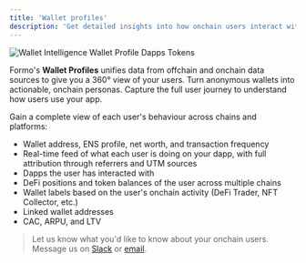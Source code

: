 ```yaml
---
title: 'Wallet profiles'
description: 'Get detailed insights into how onchain users interact with your app through unified profile and session tracking.'
---
```


<Frame caption="View a user's DeFi positions and token balances across multiple chains.">
	<img src="/images/screenshots/wallet-profile-dapps.png" alt="Wallet Intelligence Wallet Profile Dapps Tokens" />
</Frame>

Formo's **Wallet Profiles** unifies data from offchain and onchain data sources to give you a 360° view of your users.
Turn anonymous wallets into actionable, onchain personas. Capture the full user journey to understand how users use your app.

Gain a complete view of each user's behaviour across chains and platforms:
- Wallet address, ENS profile, net worth, and transaction frequency
- Real-time feed of what each user is doing on your dapp, with full attribution through referrers and UTM sources
- Dapps the user has interacted with
- DeFi positions and token balances of the user across multiple chains
- Wallet labels based on the user's onchain activity (DeFi Trader, NFT Collector, etc.)
- Linked wallet addresses
- CAC, ARPU, and LTV

> Let us know what you'd like to know about your onchain users. Message us on [Slack](https://formo.so/slack) or [email](mailto:yos@formo.so).

